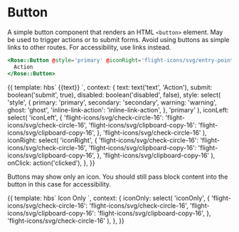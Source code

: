 
<Meta title="Rose|Button" component="Button" />

# Button

A simple button component that renders an HTML `<button>` element. May be used
to trigger actions or to submit forms. Avoid using buttons as simple links to
other routes. For accessibility, use links instead.

```handlebars
<Rose::Button @style='primary' @iconRight='flight-icons/svg/entry-point-16'>
  Action
</Rose::Button>
```

<Preview>
  <Story name="Advanced">
    {{
      template: hbs`
      <Rose::Button
        @submit={{submit}}
        @disabled={{disabled}}
        @style={{style}}
        @iconLeft={{iconLeft}}
        @iconRight={{iconRight}}
        {{on "click" onClick}}
      >
        {{text}}
      </Rose::Button>
    `,
      context: {
        text: text('text', 'Action'),
        submit: boolean('submit', true),
        disabled: boolean('disabled', false),
        style: select(
          'style',
          {
            primary: 'primary',
            secondary: 'secondary',
            warning: 'warning',
            ghost: 'ghost',
            'inline-link-action': 'inline-link-action',
          },
          'primary'
        ),
        iconLeft: select(
          'iconLeft',
          {
            'flight-icons/svg/check-circle-16':
              'flight-icons/svg/check-circle-16',
            'flight-icons/svg/clipboard-copy-16':
              'flight-icons/svg/clipboard-copy-16',
          },
          'flight-icons/svg/check-circle-16'
        ),
        iconRight: select(
          'iconRight',
          {
            'flight-icons/svg/check-circle-16':
              'flight-icons/svg/check-circle-16',
            'flight-icons/svg/clipboard-copy-16':
              'flight-icons/svg/clipboard-copy-16',
          },
          'flight-icons/svg/clipboard-copy-16'
        ),
        onClick: action('clicked'),
      },
    }}
  </Story>
</Preview>

Buttons may show only an icon. You should still pass block content into the
button in this case for accessibility.

<Preview>
  <Story name="Icon Only">
    {{
      template: hbs`
      <Rose::Button @style="secondary" @iconOnly={{iconOnly}}>
        Icon Only
      </Rose::Button>
    `,
      context: {
        iconOnly: select(
          'iconOnly',
          {
            'flight-icons/svg/check-circle-16':
              'flight-icons/svg/check-circle-16',
            'flight-icons/svg/clipboard-copy-16':
              'flight-icons/svg/clipboard-copy-16',
          },
          'flight-icons/svg/check-circle-16'
        ),
      },
    }}
  </Story>
</Preview>
